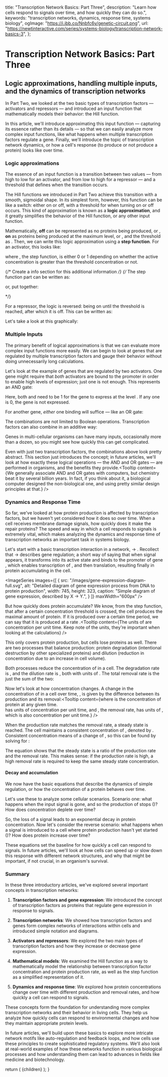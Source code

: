 
  title: "Transcription Network Basics: Part Three",
  description: "Learn how cells respond to signals over time, and how quickly they can do so.",
  keywords: "transcription networks, dynamics, response time, systems biology",
  ogImage: "https://i.ibb.co/Nnbfc6y/genetic-circuit.png",
  url: "https://newtinteractive.com/series/systems-biology/transcription-network-basics-3",
};

# Transcription Network Basics: Part Three

## Logic approximations, handling multiple inputs, and the dynamics of transcription networks

In Part Two, we looked at the two basic types of transcription factors &mdash; activators and repressors &mdash; and introduced an input function that mathematically models their behavior: the Hill function.

In this article, we'll introduce approximating this input function &mdash; capturing its essence rather than its details &mdash; so that we can easily analyze more complex input functions, like what happens when multiple transcription factors regulate a gene. Finally, we'll introduce the topic of transcription network dynamics, or how a cell's response (to produce or not produce a protein) looks like over time.

### Logic approximations

The essence of an input function is a transition between two values &mdash; from high to low for an activator, and from low to high for a repressor &mdash; and a threshold that defines when the transition occurs.

The Hill functions we introduced in Part Two achieve this transition with a smooth, sigmoidal shape. In its simplest form, however, this function can be like a switch: either on or off, with a threshold for when turning on or off occurs. This kind of approximation is known as a **logic approximation**, and it greatly simplifies the behavior of the Hill function, or any other input function.

Mathematically, **off** can be represented as no proteins being produced, or <MathFormula tex="f(X^*) = 0" />, **on** as proteins being produced at the maximum level, or <MathFormula tex="f(X^*) = \beta" />, and the threshold as <MathFormula tex="X^* = K" />. Then, we can write this logic approximation using a **step function**. For an activator, this looks like:

<div className="flex flex-col justify-center mt-4 mb-12 mx-auto">
  <MathFormula tex="f(X^*) = \beta \cdot \theta(X^* > K)" />
</div>

where <MathFormula tex="\theta(X^* > K)" />, the step function, is either 0 or 1 depending on whether the active concentration <MathFormula tex="X^*" /> is greater than the threshold concentration <MathFormula tex="K" /> or not. 

{/* Create a info section for this additional information */}
{/* The step function part can be written as:

<div className="flex flex-col justify-center mt-4 mb-12 mx-auto">
  <MathFormula tex="\theta(X^* > K) = \begin{cases} 0 & \text{if } X^* < K \\ 1 & \text{if } X^* \geq K \end{cases}" />
</div>

or, put together:

<div className="flex flex-col justify-center mt-4 mb-12 mx-auto">
  <MathFormula tex="f(X^*) = \begin{cases} 0 & \text{if } X^* < K \\ \beta & \text{if } X^* \geq K \end{cases}" />
</div> */}

For a repressor, the logic is reversed: being on until the threshold is reached, after which it is off. This can be written as:

<div className="flex flex-col justify-center mt-4 mb-12 mx-auto">
  <MathFormula tex="f(X^*) = \beta \cdot \theta(X^* < K)" />
</div>

Let's take a look at this graphically:

<StepFunctionTutorial />
<div className="mb-8" />

### Multiple Inputs

The primary benefit of logical approximations is that we can evaluate more complex input functions more easily. We can begin to look at genes that are regulated by multiple transcription factors and gauge their behavior without doing unnecessarily long calculations.

Let's look at the example of genes that are regulated by two activators. One gene might require that *both* activators are bound to the promoter in order to enable high levels of expression; just one is not enough. This represents an AND gate:

<div className="flex flex-col justify-center mt-4 mb-12 mx-auto">
  <MathFormula className="text-sm sm:text-base" tex="f(X^*, Y^*) = \beta \cdot \theta(X^* > K_X) \cdot \theta(Y^* > K_Y)" />
</div>

Here, both <MathFormula tex="\theta(X^* > K_X)" /> and <MathFormula tex="\theta(Y^* > K_Y)" /> need to be 1 for the gene to express at the level <MathFormula tex="\beta" />. If any one is 0, the gene is not expressed.

For another gene, *either* one binding will suffice &mdash; like an OR gate:

<div className="flex flex-col justify-center mt-4 mb-12 mx-auto">
  <MathFormula className="text-sm sm:text-base" tex="f(X^*, Y^*) = \beta \cdot \theta(X^* > K_X \hspace{0.75em} \text{OR} \hspace{0.75em} Y^* > K_Y)" />
</div>

The combinations are not limited to Boolean operations. Transcription factors can also combine in an additive way:

<div className="flex flex-col justify-center mt-4 mb-12 mx-auto">
  <MathFormula tex="f(X^*, Y^*) = \beta_X X^* + \beta_Y Y^*" />
</div>

Genes in multi-cellular organisms can have many inputs, occasionally more than a dozen, so you might see how quickly this can get complicated.

Even with just two transcription factors, the combinations above look pretty abstract. This section just introduces the concept; in future articles, we'll look at how exactly these logical operations &mdash; the AND and OR gates &mdash; are performed in organisms, and the benefits they provide.<Tooltip content={<TooltipContent>We generally associate AND and OR gates with computers, but chemistry beat it by several billion years. In fact, if you think about it, a biological computer designed the non-biological one, and using pretty similar design principles at that.</TooltipContent>} />
<div className="mb-8" />

### Dynamics and Response Time

So far, we've looked at how protein production is affected by transcription factors, but we haven't yet considered how it does so over time. When a cell receives membrane damage signals, how quickly does it make the repair proteins? The speed and way in which a cell responds to signals is extremely vital, which makes analyzing the dynamics and response time of transcription networks an important task in systems biology.

Let's start with a basic transcription interaction in a network, <MathFormula tex="X" /> → <MathFormula tex="Y" />. Recollect that <MathFormula tex="X" /> → <MathFormula tex="Y" /> describes gene regulation; a short way of saying that when signal <MathFormula tex="S_X" /> appears, it transforms <MathFormula tex="X" /> into its active state <MathFormula tex="X^*" /> and binds to the promoter of gene <MathFormula tex="Y" />, which enables transcription of <MathFormula tex="Y" />, and then translation, resulting finally in protein <MathFormula tex="Y" /> accumulating in the cell. 

<ImageSeries
  images={[
    {
      src: "/images/gene-expression-diagram-full.svg",
      alt: "Detailed diagram of gene expression process from DNA to protein production",
      width: 745,
      height: 323,
      caption: "Simple diagram of gene expression, described by X → Y.",
    }
  ]}
  maxWidth="600px"
/>

But how quickly does protein <MathFormula tex="Y" /> accumulate? We know, from the step function, that after a certain concentration threshold is crossed, the cell produces the maximal <MathFormula tex="\beta" /> amount of protein. If it is produced over a certain time period, we can say that it is produced at a rate <MathFormula tex="\beta" />.<Tooltip content={<TooltipContent>The units of <MathFormula variant="popover" tex="\beta" /> are concentration per unit time. Keep note of the units, they're important when looking at the calculations</TooltipContent>} />

This only covers protein production, but cells lose proteins as well. There are two processes that balance <MathFormula tex="Y" /> production: protein degradation (intentional destruction by other specialized proteins) and dilution (reduction in concentration due to an increase in cell volume).

Both processes reduce the concentration of <MathFormula tex="Y" /> in a cell. The degradation rate is <MathFormula tex="\alpha_{deg}" />, and the dilution rate is <MathFormula tex="\alpha_{dil}" />, both with units of <MathFormula tex="1/time" />. The total removal rate <MathFormula tex="\alpha" /> is the just the sum of the two:

<div className="flex flex-col justify-center mt-4 mb-12 mx-auto">
  <MathFormula tex="\alpha = \alpha_{deg} + \alpha_{dil}" />
</div>

Now let's look at how concentration changes. A change in the concentration of <MathFormula tex="Y" /> in a cell over time, <MathFormula tex="{dY}/{dt}" />, is given by the difference between its production and its removal:<Tooltip content={<TooltipContent>where <MathFormula variant="popover" tex="Y" /> is the concentration of protein at any given time.<br/><MathFormula variant="popover" tex="\beta" /> has units of concentration per unit time, and <MathFormula variant="popover" tex="\alpha Y" />, the removal rate, has units of <MathFormula variant="popover" tex="\dfrac{1}{\text{time}} \cdot \text{concentration}" />, which is also concentration per unit time.</TooltipContent>} />

<div className="flex flex-col justify-center mt-4 mb-12 mx-auto">
  <MathFormula tex="\dfrac{dY}{dt} = \beta - \alpha Y" />
</div>

When the production rate matches the removal rate, a steady state is reached. The cell maintains a consistent concentration of <MathFormula tex="Y" />, denoted by <MathFormula tex="Y_{st}" />. Consistent concentration means of a change of <MathFormula tex="0" />, so this can be found by solving for <MathFormula tex="{dY}/{dt} = 0" />:

<div className="flex flex-col justify-center mt-4 mb-12 mx-auto">
  <MathFormula tex="Y_{st} = \dfrac{\beta}{\alpha}" />
</div>

The equation shows that the steady state is a ratio of the production rate and the removal rate. This makes sense: if the production rate is high, a high removal rate is required to keep the same steady state concentration.

#### Decay and accumulation
We now have the basic equations that describe the dynamics of simple regulation, or how the concentration of a protein <MathFormula tex="Y" /> behaves over time.

Let's use these to analyze some cellular scenarios. Scenario one: what happens when the input signal <MathFormula tex="S_X" /> is gone, and so the production of <MathFormula tex="Y" /> stops (<MathFormula tex="\beta = 0" />)? How does <MathFormula tex="Y" /> concentration deplete over time?


<ProteinDecayResponseTimeTutorial />

So, the loss of a signal leads to an exponential decay in protein concentration. Now let's consider the reverse scenario: what happens when a signal <MathFormula tex="S_X" /> is introduced to a cell where protein production hasn't yet started (<MathFormula tex="Y = 0" />)? How does protein <MathFormula tex="Y" /> increase over time?

<ProteinAccumulationResponseTimeTutorial />

These equations set the baseline for how quickly a cell can respond to signals. In future articles, we'll look at how cells can speed up or slow down this response with different network structures, and why that might be important, if not crucial, in an organism's survival.
<div className="mb-8" />

### Summary

In these three introductory articles, we've explored several important concepts in transcription networks:

1. **Transcription factors and gene expression**: We introduced the concept of transcription factors as proteins that regulate gene expression in response to signals.

2. **Transcription networks**: We showed how transcription factors and genes form complex networks of interactions within cells and introduced simple notation and diagrams.

3. **Activators and repressors**: We explored the two main types of transcription factors and how they increase or decrease gene expression.

4. **Mathematical models**: We examined the Hill function as a way to mathematically model the relationship between transcription factor concentration and protein production rate, as well as the step function as a simplified representation of it.

5. **Dynamics and response time**: We explored how protein concentrations change over time with different production and removal rates, and how quickly a cell can respond to signals.

These concepts form the foundation for understanding more complex transcription networks and their behavior in living cells. They help us analyze how quickly cells can respond to environmental changes and how they maintain appropriate protein levels.

In future articles, we'll build upon these basics to explore more intricate network motifs like auto-regulation and feedback loops, and how cells use these principles to create sophisticated regulatory systems. We'll also look at real-world examples of how these networks function in various biological processes and how understanding them can lead to advances in fields like medicine and biotechnology.

<ArticleNavigationContainer>
  <PreviousArticleLink 
    href="/series/systems-biology/transcription-network-basics-2"
    title="Transcription Network Basics: Part Two"
  />
</ArticleNavigationContainer>

<PostArticleSubscribe />

  return (
    <MdxLayout metadata={metadata}>{children}</MdxLayout>
  );
}
